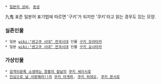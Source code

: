  * [[일본의 성씨]], [[동성]]

九鬼
표준 일본어 표기법에 따르면 '구키'가 되지만 '쿠키'라고 읽는 경우도 있는 모양.
=== 실존인물 ===
 * 일본 [[wiki:"센고쿠 시대" 전국시대]] 인물 [[구키 모리타카]]
 * 일본 [[wiki:"센고쿠 시대" 전국시대]] 인물 [[구키 요시타카]]
=== 가상인물 ===
 * [[검객이문록 소생하는 창홍의 칼날]]의 [[쿠키 세이시로]]
 * [[진심으로 날 사랑해라!!]]의 [[쿠키 아게하]], [[쿠키 히데오]], [[쿠키 몬시로]]
